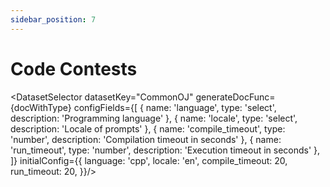 ```yaml
---
sidebar_position: 7
---
```


# Code Contests

<DatasetSelector datasetKey="CommonOJ" generateDocFunc={docWithType} configFields={[
  { name: 'language', type: 'select', description: 'Programming language' },
  { name: 'locale', type: 'select', description: 'Locale of prompts' },
  { name: 'compile_timeout', type: 'number', description: 'Compilation timeout in seconds' },
  { name: 'run_timeout', type: 'number', description: 'Execution timeout in seconds' },
]} initialConfig={{
  language: 'cpp',
  locale: 'en',
  compile_timeout: 20,
  run_timeout: 20,
}}/>
